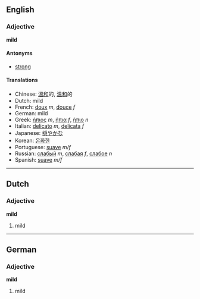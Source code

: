 ==English==
===Adjective===
'''mild'''

====Antonyms====
*[[strong]]

====Translations====
*Chinese: [[溫和]]的, [[温和]]的
*Dutch: mild
*French: [[doux]] ''m'', [[douce]] ''f''
*German: mild
*Greek: [[ήπιος]] ''m'', [[ήπια]] ''f'', [[ήπιο]] ''n''
*Italian: [[delicato]] ''m'', [[delicata]] ''f''
*Japanese: [[穏やか]]な<!-- please check -->
*Korean: [[온화한]]
*Portuguese: [[suave]] ''m/f''
*Russian: [[слабый]] ''m'', [[слабая]] ''f'', [[слабое]] ''n''
*Spanish: [[suave]] ''m/f''

----

==Dutch==
===Adjective===
'''mild'''

# mild

----

==German==
===Adjective===
'''mild'''

# mild